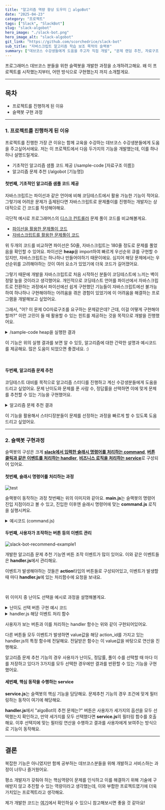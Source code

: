 ```yaml
---
title: "알고리즘 역량 향상 도우미 🤖 algoBot"
date: "2025-04-23"
category: "프로젝트"
tags: ["Slack", "SlackBot"]
slug: "slack-algobot"
hero_image: "./slack-bot.png"
hero_image_alt: "slack-algobot"
git_link: "https://github.com/scorchedrice/slack-bot"
sub_title: "자바스크립트 알고리즘 학습 보조 목적의 슬랙봇"
summary: ["데브코스 수강생들에게 도움을 주고자 직접 개발", "문제 랜덤 추천, 자료구조 예시코드 제공 기능 개발"]
---
```



프로그래머스 데브코스 분들을 위한 슬랙봇을 개발한 과정을 소개하려고해요. 왜 이 프로젝트를 시작했는지부터, 어떤 방식으로 구현했는지 까지 소개할게요.

<hr/>

## 목차
<ul>
  <li>프로젝트를 진행하게 된 이유</li>
  <li>슬랙봇 구현 과정</li>
</ul>

<hr/>

### 1. 프로젝트를 진행하게 된 이유

프로젝트를 진행한 가장 큰 이유는 함께 교육을 수강하는 데브코스 수강생분들에게 도움을 주고싶어서에요. 저는 이 프로젝트에서 다음 두가지의 기능을 개발했는데, 이를 하나하나 설명드릴게요.

- 기초적인 알고리즘 샘플 코드 제공 (/sample-code [자료구조 이름])
- 알고리즘 문제 추천 (/algobot [기능명])

#### 첫번째, 기초적인 알고리즘 샘플 코드 제공

자바스크립트는 파이선과 같은 언어에 비해 코딩테스트에서 활용 가능한 기능이 적어요. 그렇기에 어려운 문제가 출제된다면 자바스크립트로 문제풀이를 진행하는 개발자는 상대적으로 긴 코드를 작성해야해요.

극단적 예시로 프로그래머스의 <a href="https://school.programmers.co.kr/learn/courses/30/lessons/42627">디스크 컨트롤러</a> 문제 풀이 코드를 비교해볼게요.

<ul>
  <li>
    <a href="https://github.com/jung-jinyoung/algostudy2025/blob/master/4%EC%A3%BC%EC%B0%A8(250408)/%EC%A0%95%EC%A7%84%EC%98%81/%EB%94%94%EC%8A%A4%ED%81%AC%20%EC%BB%A8%ED%8A%B8%EB%A1%A4%EB%9F%AC.py">파이선을 활용한 문제풀이 코드</a>
  </li>
  <li>
    <a href="https://github.com/jung-jinyoung/algostudy2025/blob/master/4%EC%A3%BC%EC%B0%A8(250408)/%ED%95%9C%EC%A7%80%EC%9B%85/%EB%94%94%EC%8A%A4%ED%81%AC%EC%BB%A8%ED%8A%B8%EB%A1%A4%EB%9F%AC.js">자바스크립트를 활용한 문제풀이 코드</a>
  </li>
</ul>

위 두개의 코드를 비교하면 파이선은 50줄, 자바스크립트는 180줄 정도로 문제를 풀었음을 확인할 수 있어요.
파이선은 **heap**을 import하여 빠르게 우선순위 큐를 구현할 수 있지만, 자바스크립트는 하나하나 만들어야하기 때문이에요. 심지어 해당 문제에서는 우선순위를 고려해야하는 것이 여러 요소가 있었기에 더욱 코드가 길어졌어요.

그렇기 때문에 개발을 자바스크립트로 처음 시작하신 분들이 코딩테스트에 느끼는 벽이 정말 높을 것이라고 생각했어요.
개인적으로 코딩테스트 언어를 파이선에서 자바스크립트로 전환하는 과정에서 파이선에선 쉽게 구현했던 기능들이 자바스크립트에선 불가능하여 하나하나 구현해야하는 어려움을 겪은 경험이 있었기에 이 어려움을 해결하는 프로그램을 개발해보고 싶었어요.

그래서, "어? 이 문제 OO자료구조를 요구하는 문제같은데? 근데, 이걸 어떻게 구현해야할까?" 이런 고민이 들 때 활용할 수 있는 힌트를 제공하는 것을 목적으로 개발을 진행했어요.

<details>
  <summary>/sample-code heap을 실행한 결과</summary>

  ![sample](./samplecode-heap.png)
</details>

이 기능은 위의 실행 결과를 보면 알 수 있듯, 알고리즘에 대한 간략한 설명과 예시코드를 제공해요. 많은 도움이 되었으면 좋겠네요. :)

<br/>

#### 두번째, 알고리즘 문제 추천

코딩테스트 대비를 목적으로 알고리즘 스터디를 진행하고 계신 수강생분들에게 도움을 드리고 싶었어요. 문제 난이도와 문제를 푼 사람 수, 정답률을 선택하면 이에 맞게 문제를 추천할 수 있는 기능을 구현했어요.

<details>
  <summary>알고리즘 문제 추천 결과</summary>

  ![algobot example](./algobot-example.png)
</details>

이 기능을 활용해서 스터디장분들이 문제를 선정하는 과정을 빠르게 할 수 있도록 도움드리고 싶었어요.

<hr/>

### 2. 슬랙봇 구현과정

슬랙봇의 구성은 크게 <u>**slack에서 입력한 슬래시 명령어를 처리하는 command**</u>, <u>**버튼 클릭과 같은 이벤트를 처리하는 handler**</u>, <u>**비즈니스 로직을 처리하는 service**</u>로 구성되어 있어요.

#### 첫번째, 슬래시 명령어를 처리하는 과정

<img src={slackBotLogic1} alt="test" className="mx-auto"/>

슬랙봇이 동작하는 과정 첫번째는 위의 이미지와 같아요. **main.js**는 슬랙봇의 명령어 진입 지점이라고 볼 수 있고, 진입한 이후엔 슬래시 명령어에 맞는 **command.js** 로직을 실행시켜요.

<details>
  <summary>예시코드 (command.js)</summary>

  ```js
  const service = require('./service');
  const {chooseAlgorithm} = require("./service");

  function algoBot(app) {
    // sample-code 슬래시 명령어를 입력한 경우 실행될 함수
    app.command('/sample-code', async ({ command, ack, say }) => {
      await ack();
      const dataStructure = command.text.trim().toLowerCase(); // 뒤에 추가로 입력한 명령어
      const example = chooseAlgorithm(dataStructure); // 이에 해당하는 알고리즘을 가져옴
      await say({
        // ... slack에 나타날 텍스트, UI를 정의
      })
    })
    app.command('/algobot', async ({command, ack, say}) => {
      await ack();
      const order = command.text.trim().toLowerCase(); // 뒤에 추가로 입력한 명령어
      if (order === 'recommend') {
        await say({
          // recommend란 명령어가 발생하면 보여줄 텍스트와 UI
        })
      } else {
        // recommend 명령이 아닌 경우 진행될 로직이에요.
      }
    })
  }

  module.exports = { algoBot };
  ```
</details>

#### 두번째, 사용자가 조작하는 버튼 등의 이벤트 관리

![slack-bot-recommend-example1](./slack-bot-recommend-example1.png)

개발한 알고리즘 문제 추천 기능엔 버튼 조작 이벤트가 많이 있어요. 이와 같은 이벤트들은 **handler.js**에서 관리해요.

이벤트가 발생해야하는 것들은 **action**타입의 버튼들로 구성되어있고, 이벤트가 발생할 때 마다 **handler.js**에 있는 처리함수에 요청을 보내요.

<br/>

위 이미지 중 난이도 선택을 예시로 과정을 설명해볼게요.

<details>
  <summary>난이도 선택 버튼 구현 예시 코드</summary>

    ```js
    {
      type: 'actions',
      elements: [
    {
      type: 'static_select',
      action_id: 'select_difficulty',
      placeholder: {
      type: "plain_text",
      text: "난이도 선택 (0 - 5)"
    },
      options: [0, 1, 2, 3, 4, 5].map((level) => ({
      text: {
      type: 'plain_text',
      text: `${level}`
    },
      value: `difficulty_${level}`
    }))
    },
      // UI ..
      ]
    }
    ```
</details>

<details>
  <summary>handler.js 해당 이벤트 처리 함수</summary>

  ```js
  function selectDifficulty(app) {
    app.action('select_difficulty', async ({ body, ack, say }) => {
      await ack();
      const userId = body.user.id;
      const selected = body.actions[0].selected_option.value;
      userSelection[userId] = { ...(userSelection[userId] || {}), difficulty: selected };
    })
  }
  ```
</details>

사용자가 보는 버튼과 이를 처리하는 handler 함수는 위와 같이 구현되어있어요.

다른 버튼들 모두 이벤트가 발생하면 value값을 해당 action_id를 가지고 있는 handler.js의 특정 함수에 전달해요.
전달받은 함수는 이 value값을 바탕으로 연산을 진행해요.

알고리즘 문제 추천 기능의 경우 사용자가 난이도, 정답률, 풀이 수를 선택할 때 마다 이를 저장하고 있다가 3가지를 모두 선택한 경우에만 결과를 반환할 수 있는 기능을 구현했어요.

#### 세번째, 핵심 동작을 수행하는 service

**service.js**는 슬랙봇의 핵심 기능을 담당해요. 문제추천 기능의 경우 조건에 맞게 필터링하는 동작이 여기에 해당해요.

**handler.js**에서 "algoBot의 추천 문제는?" 버튼은 사용자가 세가지의 옵션을 모두 선택했는지 확인하고, 만약 세가지를 모두 선택했다면 **service.js**의 필터링 함수를 호출해요.
이후 선택지에 맞는 필터링 연산을 수행하고 결과를 사용자에게 보여주는 방식으로 기능이 동작해요.

<hr/>

## 결론

복잡한 기능은 아니였지만 함께 공부하는 데브코스분들을 위해 개발하고 서비스하는 과정이 너무나 즐거웠어요.

평소 개발자가 갖춰야 하는 핵심역량이 문제를 인식하고 이를 해결하기 위해 기술에 구애받지 않고 추진할 수 있는 역량이라고 생각했는데, 이와 부합한 프로젝트였기에 더욱 가치있는 프로젝트라고 생각해요.

제가 개발한 코드는 <a href="https://github.com/scorchedrice/slack-bot">여기</a>에서 확인하실 수 있으니 참고해보시면 좋을 것 같아요!